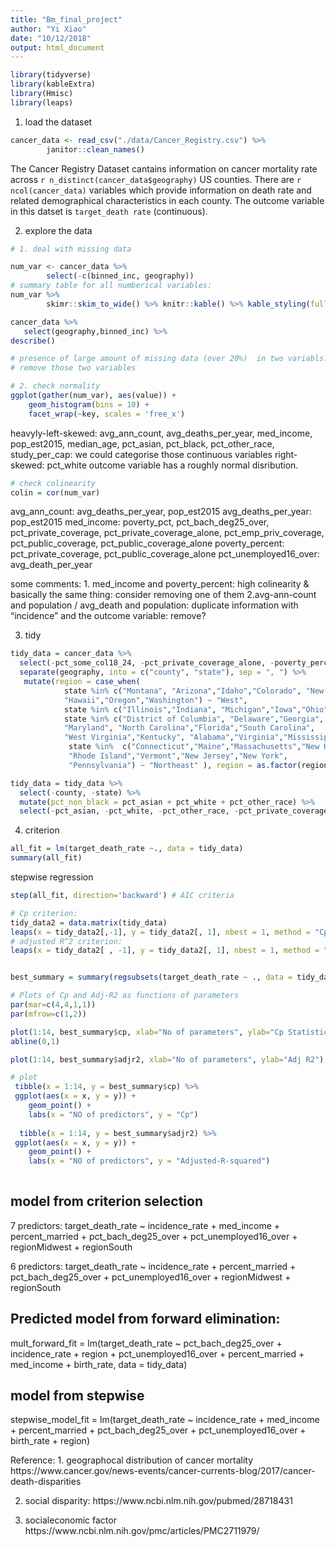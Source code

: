 ```yaml
---
title: "Bm_final_project"
author: "Yi Xiao"
date: "10/12/2018"
output: html_document
---
```

```r
library(tidyverse)
library(kableExtra)
library(Hmisc)
library(leaps)
```

1. load the dataset
```r
cancer_data <- read_csv("./data/Cancer_Registry.csv") %>%
        janitor::clean_names()
```
The Cancer Registry Dataset cantains information on cancer mortality rate across `r n_distinct(cancer_data$geography)` US counties. There are `r ncol(cancer_data)` variables which provide information on death rate and related demographical characteristics in each county. The outcome variable in this datset is `target_death rate` (continuous). 

2. explore the data

```r
# 1. deal with missing data

num_var <- cancer_data %>%
        select(-c(binned_inc, geography))
# summary table for all numberical variables:
num_var %>%
        skimr::skim_to_wide() %>% knitr::kable() %>% kable_styling(full_width = F, position = "left")

cancer_data %>%
   select(geography,binned_inc) %>%
describe()

# presence of large amount of missing data (over 20%)  in two variabls: pct_some_col18_24 and pct_private_coverage_alone
# remove those two variables 

```
 
 
```r
# 2. check normality
ggplot(gather(num_var), aes(value)) + 
    geom_histogram(bins = 10) + 
    facet_wrap(~key, scales = 'free_x')
```
 
heavyly-left-skewed: avg_ann_count, avg_deaths_per_year, med_income, pop_est2015, median_age, pct_asian, pct_black, pct_other_race, study_per_cap: we could categorise those continuous variables
right-skewed: pct_white
outcome variable has a roughly normal disribution.

```r
# check colinearity
colin = cor(num_var) 

```

avg_ann_count: avg_deaths_per_year, pop_est2015
avg_deaths_per_year: pop_est2015
med_income: poverty_pct, pct_bach_deg25_over, pct_private_coverage, pct_private_coverage_alone, pct_emp_priv_coverage, pct_public_coverage, pct_public_coverage_alone
poverty_percent: pct_private_coverage, pct_public_coverage_alone
pct_unemployed16_over: avg_death_per_year


some comments:
1. med_income and poverty_percent: high colinearity & basically the same thing: consider removing one of them
2.avg-ann-count and population / avg_death and population: duplicate information with "incidence" and the outcome variable: remove?



3. tidy
```r
tidy_data = cancer_data %>% 
  select(-pct_some_col18_24, -pct_private_coverage_alone, -poverty_percent, -median_age_female, -median_age_male, -avg_ann_count, -avg_deaths_per_year, -pct_public_coverage, -pct_hs25_over, -pct_employed16_over, -pct_married_households, -pct_emp_priv_coverage, -binned_inc, -pct_hs18_24, -pct_no_hs18_24, -pct_bach_deg18_24) %>% 
  separate(geography, into = c("county", "state"), sep = ", ") %>% 
   mutate(region = case_when(  
            state %in% c("Montana", "Arizona","Idaho","Colorado", "New Mexico","Utah","Nevada","Wyoming","Alaska","California",
            "Hawaii","Oregon","Washington") ~ "West",
            state %in% c("Illinois","Indiana", "Michigan","Iowa","Ohio", "Kansas","Minnesota","Missouri","Wisconsin", "Nebraska","North Dakota","South Dakota") ~ "Midwest",
            state %in% c("District of Columbia", "Delaware","Georgia",
            "Maryland", "North Carolina","Florida","South Carolina",
            "West Virginia","Kentucky", "Alabama","Virginia","Mississippi", "Arkansas","Tennessee","Louisiana","Oklahoma","Texas") ~ "South",
             state %in%  c("Connecticut","Maine","Massachusetts","New Hampshire",
             "Rhode Island","Vermont","New Jersey","New York",
             "Pennsylvania") ~ "Northeast" ), region = as.factor(region) %>% fct_relevel(., "West", "Midwest", "Northeast", "South"))

tidy_data = tidy_data %>%
  select(-county, -state) %>% 
  mutate(pct_non_black = pct_asian + pct_white + pct_other_race) %>% 
  select(-pct_asian, -pct_white, -pct_other_race, -pct_private_coverage, -pct_public_coverage_alone, -pct_black)
```


4. criterion 


```r
all_fit = lm(target_death_rate ~., data = tidy_data)
summary(all_fit)
```


stepwise regression
```r
step(all_fit, direction='backward') # AIC criteria
```

```r
# Cp criterion:
tidy_data2 = data.matrix(tidy_data)
leaps(x = tidy_data2[,-1], y = tidy_data2[, 1], nbest = 1, method = "Cp")
# adjusted R^2 criterion:
leaps(x = tidy_data2[ , -1], y = tidy_data2[, 1], nbest = 1, method = "adjr2")


best_summary = summary(regsubsets(target_death_rate ~ ., data = tidy_data, nvmax = NULL)) 

# Plots of Cp and Adj-R2 as functions of parameters
par(mar=c(4,4,1,1))
par(mfrow=c(1,2))

plot(1:14, best_summary$cp, xlab="No of parameters", ylab="Cp Statistic")
abline(0,1)

plot(1:14, best_summary$adjr2, xlab="No of parameters", ylab="Adj R2")

# plot
 tibble(x = 1:14, y = best_summary$cp) %>%
 ggplot(aes(x = x, y = y)) +
    geom_point() +
    labs(x = "NO of predictors", y = "Cp")
 
  tibble(x = 1:14, y = best_summary$adjr2) %>%
 ggplot(aes(x = x, y = y)) +
    geom_point() +
    labs(x = "NO of predictors", y = "Adjusted-R-squared")
  
```
## model from criterion selection
7 predictors: target_death_rate ~ incidence_rate + med_income + percent_married + pct_bach_deg25_over + pct_unemployed16_over + regionMidwest + regionSouth 

6 predictors: target_death_rate ~ incidence_rate + percent_married + pct_bach_deg25_over + pct_unemployed16_over + regionMidwest + regionSouth

## Predicted model from forward elimination: 
mult_forward_fit = lm(target_death_rate ~ pct_bach_deg25_over + incidence_rate + region + pct_unemployed16_over + percent_married + med_income + birth_rate, data = tidy_data)

## model from stepwise
stepwise_model_fit = lm(target_death_rate ~ incidence_rate + med_income + 
    percent_married + pct_bach_deg25_over + pct_unemployed16_over + 
    birth_rate + region)




Reference:
1. geographocal distribution of cancer mortality
https://www.cancer.gov/news-events/cancer-currents-blog/2017/cancer-death-disparities

2. social disparity:
https://www.ncbi.nlm.nih.gov/pubmed/28718431

3. socialeconomic factor
https://www.ncbi.nlm.nih.gov/pmc/articles/PMC2711979/
